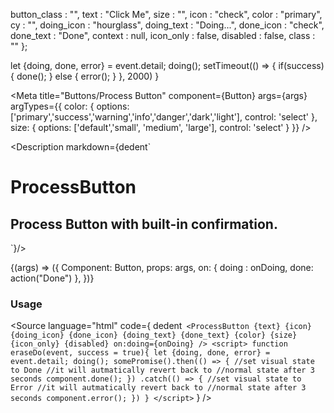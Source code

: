 
  button_class : "",
  text : "Click Me",
  size : "",
  icon : "check",
  color : "primary",
  cy : "",
  doing_icon : "hourglass",
  doing_text : "Doing...",
  done_icon : "check",
  done_text : "Done",
  context : null,
  icon_only : false,
  disabled : false,
  class : ""
};

  let {doing, done, error} = event.detail;
  doing();
  setTimeout(() => {
    if(success){
      done();
    } else {
      error();
    }
  }, 2000)
}

<Meta
  title="Buttons/Process Button"
  component={Button}
  args={args}
  argTypes={{
    color: {
      options: ['primary','success','warning','info','danger','dark','light'],
      control: 'select'
    },
    size: {
      options: ['default','small', 'medium', 'large'],
      control: 'select'
    }
  }}
/>

<Description markdown={dedent`
# ProcessButton
## Process Button with built-in confirmation.
`}/>

<Canvas>
  <Story
  name="Process Button"
  args={args}
  >
  {(args) => ({
    Component: Button,
    props: args,
    on: {
      doing : onDoing,
      done: action("Done")
    },
  })}
  </Story>
</Canvas>

<ArgsTable story="Process Button" />

### Usage
<Source
  language="html"
  code={
    dedent`
    <ProcessButton
      {text}
      {icon}
      {doing_icon}
      {done_icon}
      {doing_text}
      {done_text}
      {color}
      {size}
      {icon_only}
      {disabled}
      on:doing={onDoing}
    />
    <script>
      function eraseDo(event, success = true){
        let {doing, done, error} = event.detail;
        doing();
        somePromise().then(() => {
          //set visual state to Done
          //it will autmatically revert back to
          //normal state after 3 seconds
          component.done();
        })
        .catch(() => {
          //set visual state to Error
          //it will autmatically revert back to
          //normal state after 3 seconds
          component.error();
        })
      }
    </script>`
  }
/>
